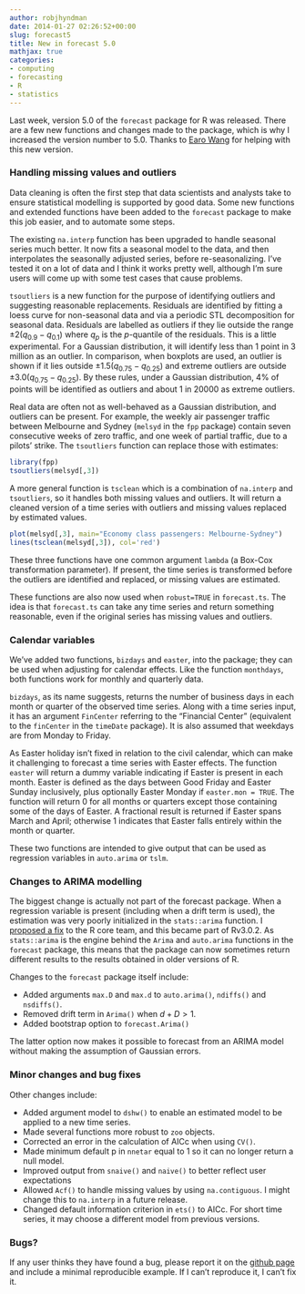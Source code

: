 ```yaml
---
author: robjhyndman
date: 2014-01-27 02:26:52+00:00
slug: forecast5
title: New in forecast 5.0
mathjax: true
categories:
- computing
- forecasting
- R
- statistics
---
```


Last week, version 5.0 of the `forecast` package for R was released. There are a few new functions and changes made to the package, which is why I increased the version number to 5.0. Thanks to [Earo Wang](http://earo.me) for helping with this new version.

<!-- more -->

### Handling missing values and outliers

Data cleaning is often the first step that data scientists and analysts take to ensure statistical modelling is supported by good data. Some new functions and extended functions have been added to the `forecast` package to make this job easier, and to automate some steps.

The existing `na.interp` function has been upgraded to handle seasonal series much better. It now fits a seasonal model to the data, and then interpolates the seasonally adjusted series, before re-seasonalizing. I've tested it on a lot of data and I think it works pretty well, although I'm sure users will come up with some test cases that cause problems.

`tsoutliers` is a new function for the purpose of identifying outliers and suggesting reasonable replacements. Residuals are identified by fitting a loess curve for non-seasonal data and via a periodic STL decomposition for seasonal data. Residuals are labelled as outliers if they lie outside the range $\pm{2}(q_{0.9}-q_{0.1})$ where $q_{p}$ is the $p$-quantile of the residuals. This is a little experimental. For a Gaussian distribution, it will identify less than 1 point in 3 million as an outlier. In comparison, when boxplots are used, an outlier is shown if it lies outside $\pm{1.5}(q_{0.75}-q_{0.25})$ and extreme outliers are outside $\pm{3.0}(q_{0.75}-q_{0.25})$. By these rules, under a Gaussian distribution, 4% of points will be identified as outliers and about 1 in 20000 as extreme outliers.

Real data are often not as well-behaved as a Gaussian distribution, and outliers can be present. For example, the weekly air passenger traffic between Melbourne and Sydney (`melsyd` in the `fpp` package) contain seven consecutive weeks of zero traffic, and one week of partial traffic, due to a pilots' strike. The `tsoutliers` function can replace those with estimates:

```r
library(fpp)
tsoutliers(melsyd[,3])
```

A more general function is `tsclean` which is a combination of `na.interp` and `tsoutliers`, so it handles both missing values and outliers. It will return a cleaned version of a time series with outliers and missing values replaced by estimated values.

```r
plot(melsyd[,3], main="Economy class passengers: Melbourne-Sydney")
lines(tsclean(melsyd[,3]), col='red')
```

These three functions have one common argument `lambda` (a Box-Cox transformation parameter). If present, the time series is transformed before the outliers are identified and replaced, or missing values are estimated.

These functions are also now used when `robust=TRUE` in `forecast.ts`. The idea is that `forecast.ts` can take any time series and return something reasonable, even if the original series has missing values and outliers.

### Calendar variables

We've added two functions, `bizdays` and `easter`, into the package; they can be used when adjusting for calendar effects. Like the function `monthdays`, both functions work for monthly and quarterly data.

`bizdays`, as its name suggests, returns the number of business days in each month or quarter of the observed time series. Along with a time series input, it has an argument `FinCenter` referring to the "Financial Center" (equivalent to the `finCenter` in the `timeDate` package). It is also assumed that weekdays are from Monday to Friday.

As Easter holiday isn't fixed in relation to the civil calendar, which can make it challenging to forecast a time series with Easter effects. The function `easter` will return a dummy variable indicating if Easter is present in each month. Easter is defined as the days between Good Friday and Easter Sunday inclusively, plus optionally Easter Monday if `easter.mon = TRUE`. The function will return 0 for all months or quarters except those containing some of the days of Easter. A fractional result is returned if Easter spans March and April; otherwise 1 indicates that Easter falls entirely within the month or quarter.

These two functions are intended to give output that can be used as regression variables in `auto.arima` or `tslm`.

### Changes to ARIMA modelling

The biggest change is actually not part of the forecast package. When a regression variable is present (including when a drift term is used), the estimation was very poorly initialized in the `stats::arima` function. I [proposed a fix](https://bugs.r-project.org/bugzilla3/show_bug.cgi?id=15396) to the R core team, and this became part of Rv3.0.2. As `stats::arima` is the engine behind the `Arima` and `auto.arima` functions in the `forecast` package, this means that the package can now sometimes return different results to the results obtained in older versions of R.

Changes to the `forecast` package itself include:

  * Added arguments `max.D` and `max.d` to `auto.arima()`, `ndiffs()` and `nsdiffs()`.
  * Removed drift term in `Arima()` when $d+D>1$.
  * Added bootstrap option to `forecast.Arima()`

The latter option now makes it possible to forecast from an ARIMA model without making the assumption of Gaussian errors.

### Minor changes and bug fixes

Other changes include:

  * Added argument model to `dshw()` to enable an estimated model to be applied to a new time series.
  * Made several functions more robust to `zoo` objects.
  * Corrected an error in the calculation of AICc when using `CV()`.
  * Made minimum default p in `nnetar` equal to 1 so it can no longer return a null model.
  * Improved output from `snaive()` and `naive()` to better reflect user expectations
  * Allowed `Acf()` to handle missing values by using `na.contiguous`. I might change this to `na.interp` in a future release.
  * Changed default information criterion in `ets()` to AICc. For short time series, it may choose a different model from previous versions.

### Bugs?

If any user thinks they have found a bug, please report it on the [github page](http://github.com/robjhyndman/forecast/issues?labels=bug&state=open) and include a minimal reproducible example. If I can't reproduce it, I can't fix it.
